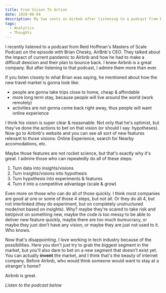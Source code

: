 ```yaml
---
title: From Vision To Action
date: 2020-06-04
description: My two cents on Airbnb after listening to a podcast from Brian Chesky on how he's handling the crisis.
tags:
  - Analytics
  - Thoughts
---
```


I recently listened to a podcast from Reid Hoffman's Masters of Scale Podcast on the episode with Brian Chesky, AirBnb's CEO. They talked about the impact of current pandemic to Airbnb and how he had to make a difficult desicion and their plan to bounce back. I knew Airbnb is a great company. But after listening to that podcast, I admire them more than ever. 

If you listen closely to what Brian was saying, he mentioned about how the new travel market is gonna look like:
- people are gonna take trips close to home, cheap & affordable
- more long term stay, because people will live around the world (work remotely)
- activities are not gonna come back right away, thus people will want online experience

I think his vision is super clear & reasonable. Not only that he's optimist, but they've done the actions to bet on that vision (or should I say: hypotheses). Now go to Airbnb's website and you can see all sort of new features relevant to those visions: Online Experience, search for Nearby accomodations, etc. 

Maybe those features are not rocket science, but that's exactly why it's great. I admire those who can repeatedly do all of these steps: 
1. Turn data into insights/visions
2. Turn insights/visions into hypothesis 
3. Turn hypothesis into experiments & features
4. Turn it into a competitive advantage (scale & grow)

Even more on those who can do all of those quickly. I think most companies are good at one or some of those 4 steps, but not all. Or they do all 4, but not interlinked (they do experiment, but on completely unstructured mode/not based on insights). Why? maybe they're scared to take risk and bet/pivot on something new, maybe the code is too messy to be able to deliver new feature quickly, maybe there are too much bureucracy, or maybe they just don't have any vision, or maybe they are just not used to it. Who knows.

Now that's disappointing. I love working in tech industry because of the possibilities. Here you don't just try to grab the biggest segment in the market, but you'll also dare to bet on a new segment that doesn't exist yet. You can actually **invent** the market, and I think that's the beauty of internet company.  Before Airbnb, who would think someone would want to stay at a stranger's home?

Airbnb is great.



*Listen to the podcast below*

<SpotifyPlayer
  uri="spotify:episode:612iuE2yoS6sX1GGfaDE7W"
  size="large"
  theme="black"
  view="list"
/>





